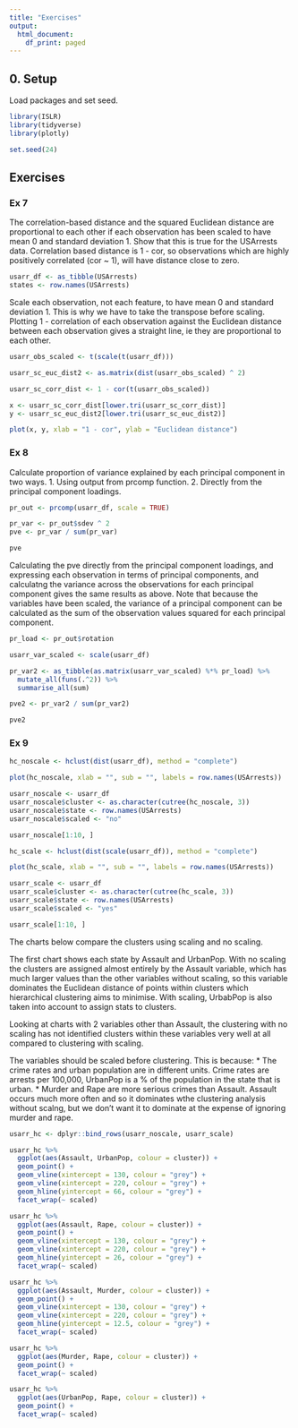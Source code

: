 ```yaml
---
title: "Exercises"
output:
  html_document:
    df_print: paged
---
```


## 0. Setup

Load packages and set seed.
```r

library(ISLR)
library(tidyverse)
library(plotly)

set.seed(24)
```

## Exercises
### Ex 7

The correlation-based distance and the squared Euclidean distance are proportional to each other if each observation has been scaled to have mean 0 and standard deviation 1.  Show that this is true for the USArrests data.  Correlation based distance is 1 - cor, so observations which are highly positively correlated (cor ~ 1), will have distance close to zero.

```r
usarr_df <- as_tibble(USArrests)
states <- row.names(USArrests)
```

Scale each observation, not each feature, to have mean 0 and standard deviation 1.  This is why we have to take the transpose before scaling. Plotting 1 - correlation of each observation against the Euclidean distance between each observation gives a straight line, ie they are proportional to each other.
```r
usarr_obs_scaled <- t(scale(t(usarr_df)))

usarr_sc_euc_dist2 <- as.matrix(dist(usarr_obs_scaled) ^ 2)

usarr_sc_corr_dist <- 1 - cor(t(usarr_obs_scaled)) 

x <- usarr_sc_corr_dist[lower.tri(usarr_sc_corr_dist)]
y <- usarr_sc_euc_dist2[lower.tri(usarr_sc_euc_dist2)]

plot(x, y, xlab = "1 - cor", ylab = "Euclidean distance")
```

### Ex 8

Calculate proportion of variance explained by each principal component in two ways.
1. Using output from prcomp function.
2. Directly from the principal component loadings.

```r
pr_out <- prcomp(usarr_df, scale = TRUE)

pr_var <- pr_out$sdev ^ 2
pve <- pr_var / sum(pr_var)

pve
```

Calculating the pve directly from the principal component loadings, and expressing each observation in terms of principal components, and calculatng the variance across the observations for each principal component gives the same results as above.  Note that because the variables have been scaled, the variance of a principal component can be calculated as the sum of the observation values squared for each principal component.
```r
pr_load <- pr_out$rotation

usarr_var_scaled <- scale(usarr_df)

pr_var2 <- as_tibble(as.matrix(usarr_var_scaled) %*% pr_load) %>%
  mutate_all(funs(.^2)) %>%
  summarise_all(sum)

pve2 <- pr_var2 / sum(pr_var2)

pve2
```

### Ex 9

```r
hc_noscale <- hclust(dist(usarr_df), method = "complete")

plot(hc_noscale, xlab = "", sub = "", labels = row.names(USArrests))

usarr_noscale <- usarr_df 
usarr_noscale$cluster <- as.character(cutree(hc_noscale, 3))
usarr_noscale$state <- row.names(USArrests)
usarr_noscale$scaled <- "no"

usarr_noscale[1:10, ]
```

```r
hc_scale <- hclust(dist(scale(usarr_df)), method = "complete")

plot(hc_scale, xlab = "", sub = "", labels = row.names(USArrests))

usarr_scale <- usarr_df 
usarr_scale$cluster <- as.character(cutree(hc_scale, 3)) 
usarr_scale$state <- row.names(USArrests)
usarr_scale$scaled <- "yes"

usarr_scale[1:10, ]
```

The charts below compare the clusters using scaling and no scaling.  

The first chart shows each state by Assault and UrbanPop. With no scaling the clusters are assigned almost entirely by the Assault variable, which has much larger values than the other variables without scaling, so this variable dominates the Euclidean distance of points within clusters which hierarchical clustering aims to minimise.  With scaling, UrbabPop is also taken into account to assign stats to clusters.

Looking at charts with 2 variables other than Assault, the clustering with no scaling has not identified clusters within these variables very well at all compared to clustering with scaling.

The variables should be scaled before clustering. This is because:
* The crime rates and urban population are in different units.  Crime rates are arrests per 100,000, UrbanPop is a % of the population in the state that is urban.
* Murder and Rape are more serious crimes than Assault.  Assault occurs much more often and so it dominates wthe clustering analysis without scalng, but we don't want it to dominate at the expense of ignoring murder and rape.

```r
usarr_hc <- dplyr::bind_rows(usarr_noscale, usarr_scale) 

usarr_hc %>%
  ggplot(aes(Assault, UrbanPop, colour = cluster)) +
  geom_point() +
  geom_vline(xintercept = 130, colour = "grey") +
  geom_vline(xintercept = 220, colour = "grey") +
  geom_hline(yintercept = 66, colour = "grey") +
  facet_wrap(~ scaled)

usarr_hc %>%
  ggplot(aes(Assault, Rape, colour = cluster)) +
  geom_point() +
  geom_vline(xintercept = 130, colour = "grey") +
  geom_vline(xintercept = 220, colour = "grey") +
  geom_hline(yintercept = 26, colour = "grey") +
  facet_wrap(~ scaled)

usarr_hc %>%
  ggplot(aes(Assault, Murder, colour = cluster)) +
  geom_point() +
  geom_vline(xintercept = 130, colour = "grey") +
  geom_vline(xintercept = 220, colour = "grey") +
  geom_hline(yintercept = 12.5, colour = "grey") +
  facet_wrap(~ scaled)

usarr_hc %>%
  ggplot(aes(Murder, Rape, colour = cluster)) +
  geom_point() +
  facet_wrap(~ scaled)

usarr_hc %>%
  ggplot(aes(UrbanPop, Rape, colour = cluster)) +
  geom_point() +
  facet_wrap(~ scaled)

```

